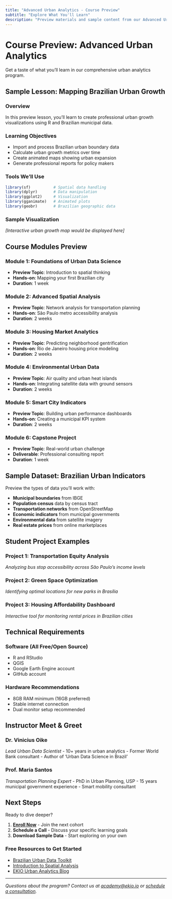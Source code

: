 ```yaml
---
title: "Advanced Urban Analytics - Course Preview"
subtitle: "Explore What You'll Learn"
description: "Preview materials and sample content from our Advanced Urban Analytics course."
---
```


# Course Preview: Advanced Urban Analytics

Get a taste of what you'll learn in our comprehensive urban analytics program.

## Sample Lesson: Mapping Brazilian Urban Growth

### Overview
In this preview lesson, you'll learn to create professional urban growth visualizations using R and Brazilian municipal data.

### Learning Objectives
- Import and process Brazilian urban boundary data
- Calculate urban growth metrics over time
- Create animated maps showing urban expansion
- Generate professional reports for policy makers

### Tools We'll Use
```r
library(sf)          # Spatial data handling
library(dplyr)       # Data manipulation
library(ggplot2)     # Visualization
library(gganimate)   # Animated plots
library(geobr)       # Brazilian geographic data
```

### Sample Visualization
*[Interactive urban growth map would be displayed here]*

## Course Modules Preview

### Module 1: Foundations of Urban Data Science
- **Preview Topic**: Introduction to spatial thinking
- **Hands-on**: Mapping your first Brazilian city
- **Duration**: 1 week

### Module 2: Advanced Spatial Analysis
- **Preview Topic**: Network analysis for transportation planning
- **Hands-on**: São Paulo metro accessibility analysis  
- **Duration**: 2 weeks

### Module 3: Housing Market Analytics
- **Preview Topic**: Predicting neighborhood gentrification
- **Hands-on**: Rio de Janeiro housing price modeling
- **Duration**: 2 weeks

### Module 4: Environmental Urban Data
- **Preview Topic**: Air quality and urban heat islands
- **Hands-on**: Integrating satellite data with ground sensors
- **Duration**: 2 weeks

### Module 5: Smart City Indicators
- **Preview Topic**: Building urban performance dashboards
- **Hands-on**: Creating a municipal KPI system
- **Duration**: 2 weeks

### Module 6: Capstone Project
- **Preview Topic**: Real-world urban challenge
- **Deliverable**: Professional consulting report
- **Duration**: 1 week

## Sample Dataset: Brazilian Urban Indicators

Preview the types of data you'll work with:

- **Municipal boundaries** from IBGE
- **Population census** data by census tract
- **Transportation networks** from OpenStreetMap
- **Economic indicators** from municipal governments
- **Environmental data** from satellite imagery
- **Real estate prices** from online marketplaces

## Student Project Examples

### Project 1: Transportation Equity Analysis
*Analyzing bus stop accessibility across São Paulo's income levels*

### Project 2: Green Space Optimization
*Identifying optimal locations for new parks in Brasília*

### Project 3: Housing Affordability Dashboard
*Interactive tool for monitoring rental prices in Brazilian cities*

## Technical Requirements

### Software (All Free/Open Source)
- R and RStudio
- QGIS
- Google Earth Engine account
- GitHub account

### Hardware Recommendations
- 8GB RAM minimum (16GB preferred)
- Stable internet connection
- Dual monitor setup recommended

## Instructor Meet & Greet

### Dr. Vinicius Oike
*Lead Urban Data Scientist*
- 10+ years in urban analytics
- Former World Bank consultant
- Author of 'Urban Data Science in Brazil'

### Prof. Maria Santos
*Transportation Planning Expert*
- PhD in Urban Planning, USP
- 15 years municipal government experience
- Smart mobility consultant

## Next Steps

Ready to dive deeper? 

1. **[Enroll Now](enroll.qmd)** - Join the next cohort
2. **Schedule a Call** - Discuss your specific learning goals
3. **Download Sample Data** - Start exploring on your own

### Free Resources to Get Started

- [Brazilian Urban Data Toolkit](../../../tutorials/r-fundamentals/brazilian-data/index.qmd)
- [Introduction to Spatial Analysis](../../../tutorials/data-visualization/choropleth-maps/index.qmd)
- [EKIO Urban Analytics Blog](../../../blog/index.qmd)

---

*Questions about the program? Contact us at [academy@ekio.io](mailto:academy@ekio.io) or [schedule a consultation](../../../contact.qmd).*